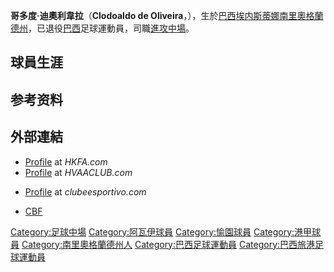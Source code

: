 {{Infobox football biography
| playername     = 奧利韋拉 <br> Oliveira
| image          = 
| image_size     = 
| fullname       = Clodoaldo de Oliveira
| nickname       = 
| birth_date     = {{birth date and age|1974|3|19}}
| birth_place    = [[巴西|巴西]]，[[埃内斯蒂娜|埃内斯蒂娜]][[南里奧格蘭德州|南里奧格蘭德州]]
| height         = {{height|m=1.78}}
| position       = [[進攻中場|進攻中場]]
| currentclub    = 已退役
| clubnumber     = 
| youthyears     = 
| youthclubs     = 
| years1 = 2001
| clubs1 = [[艾華爾足球會|艾華爾]]
| caps1  = 
| goals1 = 
| years2 = 200x–2004
| clubs2 = {{le|賓圖幹卡維斯|Clube Esportivo Bento Gonçalves}}
| caps2  = 
| goals2 = 
| years3 = 2004–2006
| clubs3 = [[愉園體育會|愉園]]
| caps3  = 29
| goals3 = 26
}}

'''哥多度·迪奧利韋拉'''（'''Clodoaldo de Oliveira'''，{{bd|1974年|3月19日}}），生於[[巴西|巴西]][[埃内斯蒂娜|埃内斯蒂娜]][[南里奧格蘭德州|南里奧格蘭德州]]，已退役[[巴西|巴西]]足球運動員，司職[[進攻中場|進攻中場]]。

==球員生涯==

==参考资料==
{{reflist}}

==外部連結==
*[http://www.hkfa.com/en/player_view.php?player_id=96 Profile]{{Wayback|url=http://www.hkfa.com/en/player_view.php?player_id=96 |date=20160303193957 }} at ''HKFA.com''
*[https://web.archive.org/web/20060713225749/http://www.hvaaclub.com/en/?goto=player&id=27 Profile] at ''HVAACLUB.com''
*{{pt icon}} [https://web.archive.org/web/20040704204703/http://www.clubeesportivo.com.br/jog_clodoaldo.htm Profile] at ''clubeesportivo.com''
*{{pt icon}} [http://200.159.15.35/registro/registro.aspx?s=122800 CBF]{{dead link|date=2017年12月 |bot=InternetArchiveBot |fix-attempted=yes }}

{{港甲神射手}}
{{DEFAULTSORT:Oliveira, Clodoaldo}}
[[Category:足球中場|Category:足球中場]]
[[Category:阿瓦伊球員|Category:阿瓦伊球員]]
[[Category:愉園球員|Category:愉園球員]]
[[Category:港甲球員|Category:港甲球員]]
[[Category:南里奧格蘭德州人|Category:南里奧格蘭德州人]]
[[Category:巴西足球運動員|Category:巴西足球運動員]]
[[Category:巴西旅港足球運動員|Category:巴西旅港足球運動員]]